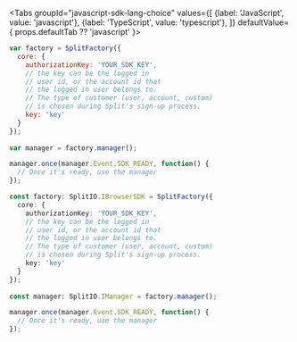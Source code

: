 
<Tabs
  groupId="javascript-sdk-lang-choice"
  values={[
    {label: 'JavaScript', value: 'javascript'},
    {label: 'TypeScript', value: 'typescript'},
  ]} defaultValue={ props.defaultTab ?? 'javascript' }>
  <TabItem value="javascript">

```javascript
var factory = SplitFactory({ 
  core: {
    authorizationKey: 'YOUR_SDK_KEY',
    // the key can be the logged in
    // user id, or the account id that 
    // the logged in user belongs to. 
    // The type of customer (user, account, custom)
    // is chosen during Split's sign-up process.
    key: 'key'
  }
});
 
var manager = factory.manager();

manager.once(manager.Event.SDK_READY, function() {
  // Once it's ready, use the manager
});
```

  </TabItem>
  <TabItem value="typescript">

```typescript
const factory: SplitIO.IBrowserSDK = SplitFactory({ 
  core: {
    authorizationKey: 'YOUR_SDK_KEY',
    // the key can be the logged in
    // user id, or the account id that 
    // the logged in user belongs to. 
    // The type of customer (user, account, custom)
    // is chosen during Split's sign-up process.
    key: 'key'
  }
});
 
const manager: SplitIO.IManager = factory.manager();

manager.once(manager.Event.SDK_READY, function() {
  // Once it's ready, use the manager
});
```

  </TabItem>
</Tabs>
